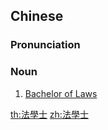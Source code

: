 {{also|法学士}}
==Chinese==
{{zh-forms|s=法学士|type=21}}
{{wikipedia|lang=zh}}

===Pronunciation===
{{zh-pron
|m=fǎxuéshì
|c=faat3 hok6 si6
|cat=n
}}

===Noun===
{{zh-noun}}

# [[Bachelor of Laws]]

[[th:法學士]]
[[zh:法學士]]